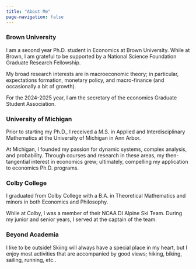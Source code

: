 ```yaml
---
title: "About Me"
page-navigation: false
---
```


### Brown University

I am a second year Ph.D. student in Economics at Brown University. While at Brown, I am grateful to be supported by a National Science Foundation Graduate Research Fellowship. 

My broad research interests are in macroeconomic theory; in particular, expectations formation, monetary policy, and macro-finance (and occasionally a bit of growth). 

For the 2024-2025 year, I am the secretary of the economics Graduate Student Association. 

### University of Michigan

Prior to starting my Ph.D., I received a M.S. in Applied and Interdisciplinary Mathematics at the University of Michigan in Ann Arbor. 

At Michigan, I founded my passion for dynamic systems, complex analysis, and probability. Through courses and research in these areas, my then-tangential interest in economics grew; ultimately, compelling my application to economics Ph.D. programs.

### Colby College

I graduated from Colby College with a B.A. in Theoretical Mathematics and minors in both Economics and Philosophy. 

While at Colby, I was a member of their NCAA DI Alpine Ski Team. During my junior and senior years, I served at the captain of the team. 

### Beyond Academia

I like to be outside! Skiing will always have a special place in my heart, but I enjoy most activities that are accompanied by good views; hiking, biking, sailing, running, etc..

